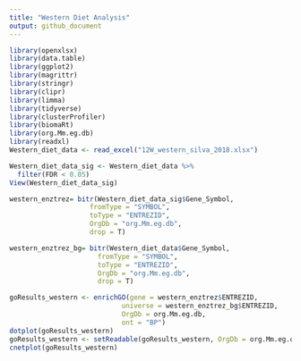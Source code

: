 ```yaml
---
title: "Western Diet Analysis"
output: github_document
---
```

```r
library(openxlsx)
library(data.table)
library(ggplot2)
library(magrittr)
library(stringr)
library(clipr)
library(limma)
library(tidyverse)
library(clusterProfiler)
library(biomaRt)
library(org.Mm.eg.db)
library(readxl)
Western_diet_data <- read_excel("12W_western_silva_2018.xlsx")

Western_diet_data_sig <- Western_diet_data %>%
  filter(FDR < 0.05)
View(Western_diet_data_sig)

western_enztrez= bitr(Western_diet_data_sig$Gene_Symbol, 
                    fromType = "SYMBOL", 
                    toType = "ENTREZID", 
                    OrgDb = "org.Mm.eg.db",
                    drop = T)

western_enztrez_bg= bitr(Western_diet_data$Gene_Symbol, 
                      fromType = "SYMBOL", 
                      toType = "ENTREZID", 
                      OrgDb = "org.Mm.eg.db",
                      drop = T)

goResults_western <- enrichGO(gene = western_enztrez$ENTREZID,
                            universe = western_enztrez_bg$ENTREZID,
                            OrgDb = org.Mm.eg.db,
                            ont = "BP")
dotplot(goResults_western)
goResults_western <- setReadable(goResults_western, OrgDb = org.Mm.eg.db, keyType = "ENTREZID")
cnetplot(goResults_western)
```

